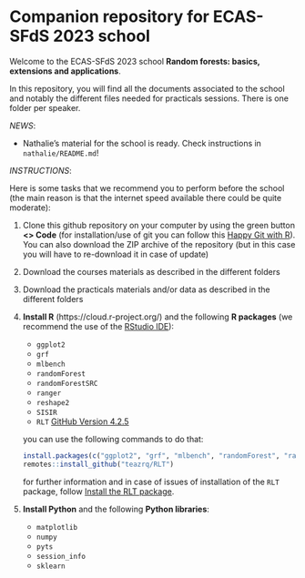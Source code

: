 # Companion repository for ECAS-SFdS 2023 school

Welcome to the ECAS-SFdS 2023 school **Random forests: basics, extensions and applications**.

In this repository, you will find all the documents associated to the school and notably the different files needed for practicals sessions. There is one folder per speaker.

*NEWS*:

- Nathalie's material for the school is ready. Check instructions in `nathalie/README.md`!

*INSTRUCTIONS*:

Here is some tasks that we recommend you to perform before the school (the main reason is that the internet speed available there could be quite moderate):

1. Clone this github repository on your computer by using the green button **<> Code** (for installation/use of git you can follow this [Happy Git with R](https://happygitwithr.com/install-git.html)). You can also download the ZIP archive of the repository (but in this case you will have to re-download it in case of update)

2. Download the courses materials as described in the different folders

3. Download the practicals materials and/or data as described in the different folders

4. **Install R** (https://cloud.r-project.org/) and the following **R packages** (we recommend the use of the [RStudio IDE](https://posit.co/download/rstudio-desktop/)):
   
   - `ggplot2`
   - `grf`
   - `mlbench`
   - `randomForest`
   - `randomForestSRC`
   - `ranger`
   - `reshape2`
   - `SISIR`
   - `RLT` [GitHub Version 4.2.5](https://github.com/teazrq/RLT)
   
   you can use the following commands to do that:
   
   ```r
   install.packages(c("ggplot2", "grf", "mlbench", "randomForest", "randomForestSRC", "ranger", "reshape2", "SISIR"))
   remotes::install_github("teazrq/RLT")
   ```
   
   for further information and in case of issues of installation of the `RLT` package, follow [Install the RLT package](https://teazrq.github.io/random-forests-tutorial/rlab/basics/packages.html#Install_the_RLT_Package).


5. **Install Python** and the following **Python libraries**:
   
   - `matplotlib`
   - `numpy`
   - `pyts`
   - `session_info`
   - `sklearn`